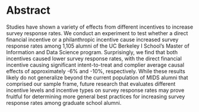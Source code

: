 \allsectionsfont{\centering}
# Abstract

Studies have shown a variety of effects from different incentives to increase survey response rates.  We conduct an experiment to test whether a direct financial incentive or a philanthropic incentive cause increased survey response rates among 1,105 alumni of the UC Berkeley I School's Master of Information and Data Science program.  Surprisingly, we find that both incentives caused lower survey response rates, with the direct financial incentive causing significant intent-to-treat and complier average causal effects of approximately -6% and -10%, respectively.  While these results likely do not generalize beyond the current population of MIDS alumni that comprised our sample frame, future research that evaluates different incentive levels and incentive types on survey response rates may prove fruitful for determining more general best practices for increasing survey response rates among graduate school alumni.